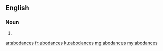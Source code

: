 ==English==

===Noun===
{{head|en}}

# {{plural of|abodance}}

[[ar:abodances]]
[[fr:abodances]]
[[ku:abodances]]
[[mg:abodances]]
[[my:abodances]]
